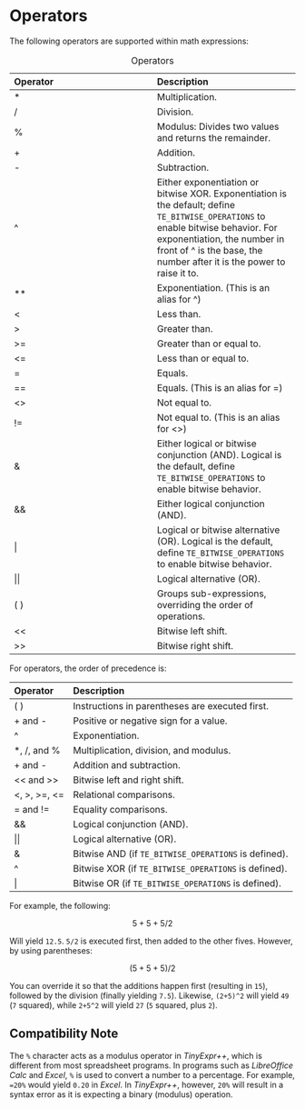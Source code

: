 # Operators

The following operators\index{operators} are supported within math expressions:

::: {.minipage data-latex="{\textwidth}"}
| Operator | Description |
| :-- | :-- |
| \* | Multiplication. |
| / | Division. |
| % | Modulus: Divides two values and returns the remainder. |
| + | Addition. |
| \- | Subtraction. |
| ^ | Either exponentiation or bitwise XOR. Exponentiation is the default; define `TE_BITWISE_OPERATIONS` to enable bitwise behavior. For exponentiation, the number in front of ^ is the base, the number after it is the power to raise it to. |
| ** | Exponentiation. (This is an alias for ^) |
| < | Less than. |
| \> | Greater than. |
| \>= | Greater than or equal to. |
| <= | Less than or equal to. |
| \= | Equals. |
| \=\= | Equals. (This is an alias for \=) |
| <> | Not equal to. |
| \!\= | Not equal to. (This is an alias for <>) |
| & | Either logical or bitwise conjunction (AND). Logical is the default, define `TE_BITWISE_OPERATIONS` to enable bitwise behavior. |
| && | Either logical conjunction (AND). |
| \| | Logical  or bitwise alternative (OR). Logical is the default, define `TE_BITWISE_OPERATIONS` to enable bitwise behavior. |
| \|\| | Logical alternative (OR). |
| ( ) | Groups sub-expressions, overriding the order of operations. |
| << | Bitwise left shift. |
| >> | Bitwise right shift. |

Table: Operators
:::

::: {.minipage data-latex="{\textwidth}"}
For operators, the order of precedence is:

| Operator | Description |
| :-- | :-- |
| ( ) | Instructions in parentheses are executed first. |
| \+ and - | Positive or negative sign for a value. |
| ^   | Exponentiation. |
| \*, /, and % | Multiplication, division, and modulus. |
| \+ and - | Addition and subtraction. |
| << and >> | Bitwise left and right shift. |
| <, \>, \>=, <= | Relational comparisons. |
| \= and \!\= | Equality comparisons. |
| && | Logical conjunction (AND). |
| \|\| | Logical alternative (OR). |
| & | Bitwise AND (if `TE_BITWISE_OPERATIONS` is defined). |
| ^ | Bitwise XOR (if `TE_BITWISE_OPERATIONS` is defined). |
| \| | Bitwise OR (if `TE_BITWISE_OPERATIONS` is defined). |
:::

For example, the following:

$$
5+5+5/2
$$

Will yield `12.5`. `5/2` is executed first, then added to the other fives. However, by using parentheses:

$$
(5+5+5)/2
$$

You can override it so that the additions happen first (resulting in `15`), followed by the division (finally yielding `7.5`).
Likewise, `(2+5)^2` will yield `49` (`7` squared), while `2+5^2` will yield `27` (`5` squared, plus `2`).

## Compatibility Note {-}

The `%` character acts as a modulus operator in *TinyExpr++*, which is different from most
spreadsheet programs. In programs such as *LibreOffice Calc* and *Excel*, `%` is used
to convert a number to a percentage. For example, `=20%` would yield `0.20` in *Excel*.
In *TinyExpr++*, however, `20%` will result in a syntax error as
it is expecting a binary (modulus) operation.
